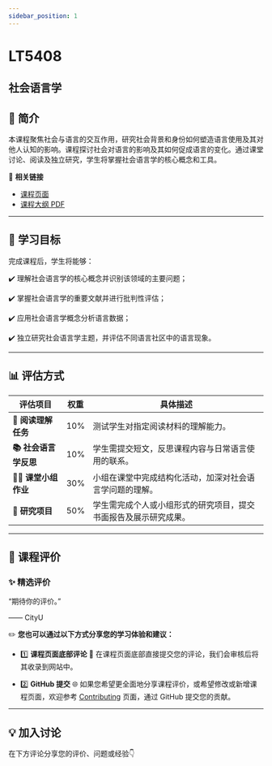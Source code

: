 ```yaml
---
sidebar_position: 1
---
```


# LT5408
## 社会语言学

## **📘 简介**
本课程聚焦社会与语言的交互作用，研究社会背景和身份如何塑造语言使用及其对他人认知的影响。课程探讨社会对语言的影响及其如何促成语言的变化。通过课堂讨论、阅读及独立研究，学生将掌握社会语言学的核心概念和工具。

🔗 **相关链接**
- [课程页面](https://www.cityu.edu.hk/catalogue/pg/202425/course/LT5408.htm)
- [课程大纲 PDF](https://www.cityu.edu.hk/catalogue/pg/202425/course/LT5408.pdf)

---

## **🎯 学习目标**

完成课程后，学生将能够：

✔️ 理解社会语言学的核心概念并识别该领域的主要问题；

✔️ 掌握社会语言学的重要文献并进行批判性评估；

✔️ 应用社会语言学概念分析语言数据；

✔️ 独立研究社会语言学主题，并评估不同语言社区中的语言现象。

---

## **📊 评估方式**

| **评估项目**                | **权重** | **具体描述**                                                                                     |
|----------------------------|---------|-----------------------------------------------------------------------------------------------|
| **📖 阅读理解任务**         | 10%     | 测试学生对指定阅读材料的理解能力。                                                               |
| **📚 社会语言学反思**       | 10%     | 学生需提交短文，反思课程内容与日常语言使用的联系。                                                   |
| **👩‍🏫 课堂小组作业**       | 30%     | 小组在课堂中完成结构化活动，加深对社会语言学问题的理解。                                               |
| **📝 研究项目**             | 50%     | 学生需完成个人或小组形式的研究项目，提交书面报告及展示研究成果。                                           |

---

## **💬 课程评价**

### ✨ **精选评价**
<div className={commentStyles.commentBox}>
    <p className={commentStyles.commentText}>
        “期待你的评价。”
    </p>
    <p className={commentStyles.commentAuthor}>—— CityU</p>
</div>

✏️ **您也可以通过以下方式分享您的学习体验和建议：**

- 1️⃣ **课程页面底部评论**
💬 在课程页面底部直接提交您的评论，我们会审核后将其收录到网站中。

- 2️⃣ **GitHub 提交**
🌐 如果您希望更全面地分享课程评价，或希望修改或新增课程页面，欢迎参考 [Contributing](https://penjc.github.io/cityU-navigator/contributing) 页面，通过 GitHub 提交您的贡献。

---

## **💡 加入讨论**

在下方评论分享您的评价、问题或经验👇
<Utterances />
